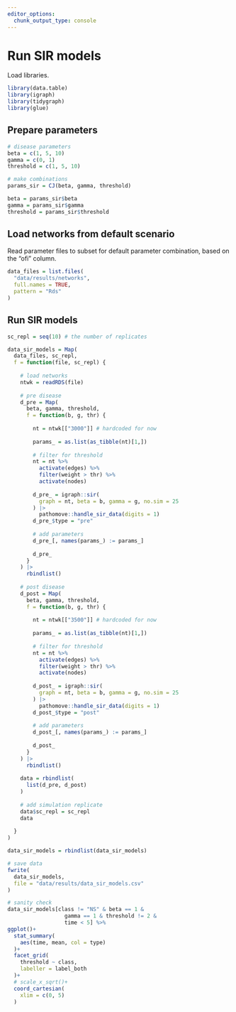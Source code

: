 ```yaml
---
editor_options: 
  chunk_output_type: console
---
```


# Run SIR models

Load libraries.

```r
library(data.table)
library(igraph)
library(tidygraph)
library(glue)
```

## Prepare parameters

```r
# disease parameters
beta = c(1, 5, 10)
gamma = c(0, 1)
threshold = c(1, 5, 10)

# make combinations
params_sir = CJ(beta, gamma, threshold)

beta = params_sir$beta
gamma = params_sir$gamma
threshold = params_sir$threshold
```

## Load networks from default scenario

Read parameter files to subset for default parameter combination, based on the "ofi" column.

```r
data_files = list.files(
  "data/results/networks",
  full.names = TRUE,
  pattern = "Rds"
)
```

## Run SIR models

```r
sc_repl = seq(10) # the number of replicates

data_sir_models = Map(
  data_files, sc_repl,
  f = function(file, sc_repl) {
    
    # load networks
    ntwk = readRDS(file)
    
    # pre disease
    d_pre = Map(
      beta, gamma, threshold,
      f = function(b, g, thr) {
        
        nt = ntwk[["3000"]] # hardcoded for now
        
        params_ = as.list(as_tibble(nt)[1,])
        
        # filter for threshold
        nt = nt %>% 
          activate(edges) %>% 
          filter(weight > thr) %>% 
          activate(nodes)
        
        d_pre_ = igraph::sir(
          graph = nt, beta = b, gamma = g, no.sim = 25
        ) |>
          pathomove::handle_sir_data(digits = 1)
        d_pre_$type = "pre"
        
        # add parameters
        d_pre_[, names(params_) := params_]
        
        d_pre_
      }
    ) |>
      rbindlist()
    
    # post disease
    d_post = Map(
      beta, gamma, threshold,
      f = function(b, g, thr) {
        
        nt = ntwk[["3500"]] # hardcoded for now
        
        params_ = as.list(as_tibble(nt)[1,])
        
        # filter for threshold
        nt = nt %>% 
          activate(edges) %>% 
          filter(weight > thr) %>% 
          activate(nodes)
        
        d_post_ = igraph::sir(
          graph = nt, beta = b, gamma = g, no.sim = 25
        ) |>
          pathomove::handle_sir_data(digits = 1)
        d_post_$type = "post"
        
        # add parameters
        d_post_[, names(params_) := params_]
        
        d_post_
      }
    ) |>
      rbindlist()
    
    data = rbindlist(
      list(d_pre, d_post)
    )
    
    # add simulation replicate
    data$sc_repl = sc_repl
    data
    
  }
)

data_sir_models = rbindlist(data_sir_models)

# save data
fwrite(
  data_sir_models,
  file = "data/results/data_sir_models.csv"
)
```

```r
# sanity check
data_sir_models[class != "NS" & beta == 1 & 
                  gamma == 1 & threshold != 2 &
                  time < 5] %>% 
ggplot()+
  stat_summary(
    aes(time, mean, col = type)
  )+
  facet_grid(
    threshold ~ class,
    labeller = label_both
  )+
  # scale_x_sqrt()+
  coord_cartesian(
    xlim = c(0, 5)
  )
```
